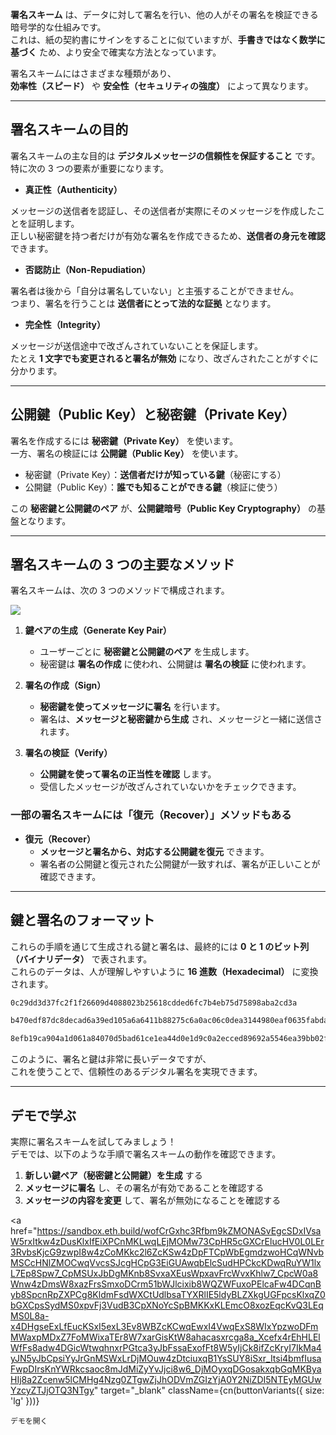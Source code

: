 
**署名スキーム** は、データに対して署名を行い、他の人がその署名を検証できる暗号学的な仕組みです。  
これは、紙の契約書にサインをすることに似ていますが、**手書きではなく数学に基づく** ため、より安全で確実な方法となっています。  

署名スキームにはさまざまな種類があり、  
**効率性（スピード）** や **安全性（セキュリティの強度）** によって異なります。  

---

## **署名スキームの目的**
署名スキームの主な目的は **デジタルメッセージの信頼性を保証すること** です。  
特に次の 3 つの要素が重要になります。

- **真正性（Authenticity）**  

メッセージの送信者を認証し、その送信者が実際にそのメッセージを作成したことを証明します。  
正しい秘密鍵を持つ者だけが有効な署名を作成できるため、**送信者の身元を確認** できます。

- **否認防止（Non-Repudiation）**

署名者は後から「自分は署名していない」と主張することができません。  
つまり、署名を行うことは **送信者にとって法的な証拠** となります。

- **完全性（Integrity）**

メッセージが送信途中で改ざんされていないことを保証します。  
たとえ **1 文字でも変更されると署名が無効** になり、改ざんされたことがすぐに分かります。

---

## **公開鍵（Public Key）と秘密鍵（Private Key）**
署名を作成するには **秘密鍵（Private Key）** を使います。  
一方、署名の検証には **公開鍵（Public Key）** を使います。

- 秘密鍵（Private Key）：**送信者だけが知っている鍵**（秘密にする）
- 公開鍵（Public Key）：**誰でも知ることができる鍵**（検証に使う）

この **秘密鍵と公開鍵のペア** が、**公開鍵暗号（Public Key Cryptography）** の基盤となります。

---

## **署名スキームの 3 つの主要なメソッド**

署名スキームは、次の 3 つのメソッドで構成されます。

![](/common-images/cryptography/signature-scheme-methods.png)

1. **鍵ペアの生成（Generate Key Pair）**
   - ユーザーごとに **秘密鍵と公開鍵のペア** を生成します。
   - 秘密鍵は **署名の作成** に使われ、公開鍵は **署名の検証** に使われます。

2. **署名の作成（Sign）**
   - **秘密鍵を使ってメッセージに署名** を行います。
   - 署名は、**メッセージと秘密鍵から生成** され、メッセージと一緒に送信されます。

3. **署名の検証（Verify）**
   - **公開鍵を使って署名の正当性を確認** します。
   - 受信したメッセージが改ざんされていないかをチェックできます。

### **一部の署名スキームには「復元（Recover）」メソッドもある**
- **復元（Recover）**
  - **メッセージと署名から、対応する公開鍵を復元** できます。
  - 署名者の公開鍵と復元された公開鍵が一致すれば、署名が正しいことが確認できます。

---

## **鍵と署名のフォーマット**
これらの手順を通じて生成される鍵と署名は、最終的には **0 と 1 のビット列（バイナリデータ）** で表されます。  
これらのデータは、人が理解しやすいように **16 進数（Hexadecimal）** に変換されます。

```bash title="秘密鍵の例"
0c29dd3d37fc2f1f26609d4088023b25618cdded6fc7b4eb75d75898aba2cd3a
```

```bash title="公開鍵の例"
b470edf87dc8decad6a39ed105a6a6411b88275c6a0ac06c0dea3144980eaf0635fabda79ceda360583acd0802adb27e
```

```bash title="署名の例"
8efb19ca904a1d061a84070d5bad61ce1ea44d0e1d9c0a2ecced89692a5546ea39bb02ff1563186767d0903901d5304c126c2ad97dc2efe97c2d528039aff266e9337646498e90b089a4ebfa624e2f353aceca545b7f14b7c2707f3340bd6827
```

このように、署名と鍵は非常に長いデータですが、  
これを使うことで、信頼性のあるデジタル署名を実現できます。

---

## **デモで学ぶ**
実際に署名スキームを試してみましょう！  
デモでは、以下のような手順で署名スキームの動作を確認できます。

1. **新しい鍵ペア（秘密鍵と公開鍵）を生成** する  
2. **メッセージに署名** し、その署名が有効であることを確認する  
3. **メッセージの内容を変更** して、署名が無効になることを確認する  

<a  
    href="https://sandbox.eth.build/wofCrGxhc3Rfbm9kZMONASvEgcSDxIVsaW5rxItkw4zDusKlxIfEiXPCnMKLwqLEjMOMw73CpHR5cGXCrElucHV0L0LEr3RvbsKjcG9zwpI8w4zCoMKkc2l6ZcKSw4zDpFTCpWbEgmdzwoHCqWNvbMSCcHNlZMOCwqVvcsSJcgHCpG3EiGUAwqbElcSudHPCkcKDwqRuYW1lxL7Ep8Spw7_CpMSUxJbDgMKnb8SvxaXEusWpxavFrcWvxKhlw7_CpcW0a8Wnw4zDmsW8xazFrsSmxoDCrm51bWJlcixib8WQZWFuxoPElcaFw4DCqnByb8SpcnRpZXPCg8KldmFsdWXCtUdlbsaTYXRlIE5ldyBLZXkgUGFpcsKlxqZ0bGXCpsSydMS0xpvFj3VudB3CpXNoYcSpBMKKxKLEmcO8xozEqcKvQ3LEqMS0L8a-x4DHgseExLfEucKSxI5exL3Ev8WBZcKCwqEwxI4VwqExS8WIxYpzwoDFmMWaxpMDxZ7FoMWixaTEr8W7xarGisKtW8ahacasxrcga8a_Xcefx4rEhHLElWfFs8adw4DGicWtwqhnxrPGtca3yJbFssaExofFt8W5yIjCk8ifZcKryI7IkMa4yJN5yJbCpsiYyJrGnMSWxLrDjMOuw4zDtciuxqB1YsSUY8iSxr_Itsi4bmfIusaFwpDIrsKnYWRkcsaoc8mJdMiZyYvJjci8w6_DjMOyxqDGosakxqbGqMKByaHIj8a2Zcenw5lCMHg4Nzg0ZTgwZjJhODVmZGIzYjA0Y2NiZDI5NTEyMGUwYzcyZTJjOTQ3NTgy"
    target="_blank"
    className={cn(buttonVariants({ size: 'lg' }))}
>
    デモを開く
</a>